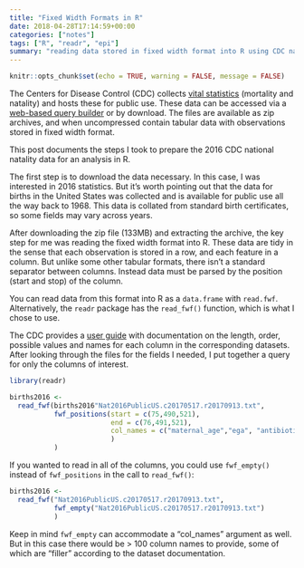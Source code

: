 ```yaml
---
title: "Fixed Width Formats in R"
date: 2018-04-28T17:14:59+00:00
categories: ["notes"]
tags: ["R", "readr", "epi"]
summary: "reading data stored in fixed width format into R using CDC natality data"
---
```


```r
knitr::opts_chunk$set(echo = TRUE, warning = FALSE, message = FALSE)
```

The Centers for Disease Control (CDC) collects [vital statistics](https://www.cdc.gov/nchs/data_access/vitalstatsonline.htm) (mortality and natality) and hosts these for public use. These data can be accessed via a [web-based query builder](https://wonder.cdc.gov/) or by download. The files are available as zip archives, and when uncompressed contain tabular data with observations stored in fixed width format. 

This post documents the steps I took to prepare the 2016 CDC national natality data for an analysis in R. 

The first step is to download the data necessary. In this case, I was interested in 2016 statistics. But it's worth pointing out that the data for births in the United States was collected and is available for public use all the way back to 1968. This data is collated from standard birth certificates, so some fields may vary across years. 

After downloading the zip file (133MB) and extracting the archive, the key step for me was reading the fixed width format into R. These data are tidy in the sense that each observation is stored in a row, and each feature in a column. But unlike some other tabular formats, there isn't a standard separator between columns. Instead data must be parsed by the position (start and stop) of the column.

You can read data from this format into R as a `data.frame` with `read.fwf`. Alternatively, the `readr` package has the `read_fwf()` function, which is what I chose to use.

The CDC provides a [user guide](ftp://ftp.cdc.gov/pub/Health_Statistics/NCHS/Dataset_Documentation/DVS/natality/UserGuide2016.pdf) with documentation on the length, order, possible values and names for each column in the corresponding datasets. After looking through the files for the fields I needed, I put together a query for only the columns of interest.

```r
library(readr)

births2016 <-
  read_fwf(births2016"Nat2016PublicUS.c20170517.r20170913.txt",
           fwf_positions(start = c(75,490,521),
                         end = c(76,491,521),
                         col_names = c("maternal_age","ega", "antibiotics")
                         )
           )
```

If you wanted to read in all of the columns, you could use `fwf_empty()` instead of `fwf_positions` in the call to `read_fwf()`:

```r
births2016 <-
  read_fwf("Nat2016PublicUS.c20170517.r20170913.txt",
           fwf_empty("Nat2016PublicUS.c20170517.r20170913.txt")
           )
```

Keep in mind `fwf_empty` can accommodate a "col_names" argument as well. But in this case there would be > 100 column names to provide, some of which are "filler" according to the dataset documentation.
